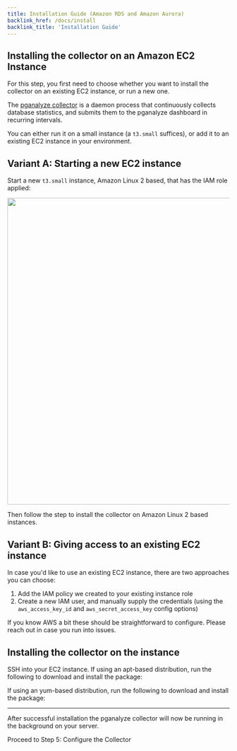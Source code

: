 ```yaml
---
title: Installation Guide (Amazon RDS and Amazon Aurora)
backlink_href: /docs/install
backlink_title: 'Installation Guide'
---
```




## Installing the collector on an Amazon EC2 Instance

For this step, you first need to choose whether you want to install the collector on an existing EC2 instance, or run a new one.

The [pganalyze collector](https://github.com/pganalyze/collector) is a daemon process that continuously collects database statistics, and submits them to the pganalyze dashboard in recurring intervals.

You can either run it on a small instance (a `t3.small` suffices), or add it to an existing EC2 instance in your environment.

## Variant A: Starting a new EC2 instance

Start a new `t3.small` instance, Amazon Linux 2 based, that has the IAM role applied:

<p>
  <img src={imgRdsNewInstanceRole} width="694.4" />
</p>

Then follow the step to install the collector on Amazon Linux 2 based instances.

## Variant B: Giving access to an existing EC2 instance

In case you'd like to use an existing EC2 instance, there are two approaches you can choose:

1. Add the IAM policy we created to your existing instance role
2. Create a new IAM user, and manually supply the credentials (using the `aws_access_key_id` and `aws_secret_access_key` config options)

If you know AWS a bit these should be straightforward to configure. Please reach out in case you run into issues.

## Installing the collector on the instance

SSH into your EC2 instance. If using an apt-based distribution, run the following to download and install the package:

<CollectorPkgInstallInstructions kind='deb' />

If using an yum-based distribution, run the following to download and install the package:

<CollectorPkgInstallInstructions kind='yum' />

---

After successful installation the pganalyze collector will now be running in the background on your server.

<Link className="btn btn-success" to="05_configure_the_collector_ec2">
  Proceed to Step 5: Configure the Collector
</Link>
